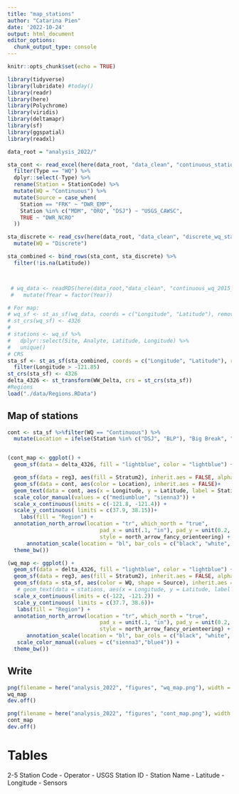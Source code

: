 ```yaml
---
title: "map_stations"
author: "Catarina Pien"
date: '2022-10-24'
output: html_document
editor_options: 
  chunk_output_type: console
---
```


```r
knitr::opts_chunk$set(echo = TRUE)
```

```r
library(tidyverse)
library(lubridate) #today()
library(readr)
library(here)
library(Polychrome)
library(viridis)
library(deltamapr)
library(sf)
library(ggspatial)
library(readxl)

data_root = "analysis_2022/"
```

```r
sta_cont <- read_excel(here(data_root, "data_clean", "continuous_stations.xlsx")) %>%
  filter(Type == "WQ") %>%
  dplyr::select(-Type) %>%
  rename(Station = StationCode) %>%
  mutate(WQ = "Continuous") %>%
  mutate(Source = case_when(
    Station == "FRK" ~ "DWR_EMP",
    Station %in% c("MDM", "ORQ", "DSJ") ~ "USGS_CAWSC",
    TRUE ~ "DWR_NCRO"
  ))

sta_discrete <- read_csv(here(data_root, "data_clean", "discrete_wq_stations_all_2022.csv")) %>%
  mutate(WQ = "Discrete")

sta_combined <- bind_rows(sta_cont, sta_discrete) %>%
  filter(!is.na(Latitude))



 # wq_data <- readRDS(here(data_root,"data_clean", "continuous_wq_2015_2022.rds")) %>%
 #   mutate(fYear = factor(Year))

# For map:
# wq_sf <- st_as_sf(wq_data, coords = c("Longitude", "Latitude"), remove = FALSE)
# st_crs(wq_sf) <- 4326
# 
# stations <- wq_sf %>% 
#   dplyr::select(Site, Analyte, Latitude, Longitude) %>%
#   unique()
# CRS
sta_sf <- st_as_sf(sta_combined, coords = c("Longitude", "Latitude"), remove = FALSE) %>%
  filter(Longitude > -121.85)
st_crs(sta_sf) <- 4326
delta_4326 <- st_transform(WW_Delta, crs = st_crs(sta_sf))
#Regions
load("./data/Regions.RData")
```


## Map of stations
```r
cont <- sta_sf %>%filter(WQ == "Continuous") %>%
  mutate(Location = ifelse(Station %in% c("DSJ", "BLP"), "Big Break", "Frank's Tract"))


(cont_map <- ggplot() + 
  geom_sf(data = delta_4326, fill = "lightblue", color = "lightblue") +

  geom_sf(data = reg3, aes(fill = Stratum2), inherit.aes = FALSE, alpha = 0.1)+
  geom_sf(data = cont, aes(color = Location), inherit.aes = FALSE)+
  geom_text(data = cont, aes(x = Longitude, y = Latitude, label = Station), size = 3, vjust = 1, hjust = 1)+
  scale_color_manual(values = c("mediumblue", "sienna3")) +
  scale_x_continuous(limits = c(-121.8, -121.4)) +
  scale_y_continuous( limits = c(37.9, 38.15))+
    labs(fill = "Region") + 
  annotation_north_arrow(location = "tr", which_north = "true",
                             pad_x = unit(.1, "in"), pad_y = unit(0.2, "in"),
                             style = north_arrow_fancy_orienteering) +
      annotation_scale(location = "bl", bar_cols = c("black", "white", "black", "white")) +
  theme_bw())
```


```r
(wq_map <- ggplot() + 
  geom_sf(data = delta_4326, fill = "lightblue", color = "lightblue") +
  geom_sf(data = reg3, aes(fill = Stratum2), inherit.aes = FALSE, alpha = 0.3)+
  geom_sf(data = sta_sf, aes(color = WQ, shape = Source), inherit.aes = FALSE)+
   # geom_text(data = stations, aes(x = Longitude, y = Latitude, label = Site), size = 3, vjust = 1, hjust = 1)+
  scale_x_continuous(limits = c(-122, -121.2)) +
  scale_y_continuous( limits = c(37.7, 38.6))+
   labs(fill = "Region") + 
  annotation_north_arrow(location = "tr", which_north = "true",
                             pad_x = unit(.1, "in"), pad_y = unit(0.2, "in"),
                             style = north_arrow_fancy_orienteering) +
      annotation_scale(location = "bl", bar_cols = c("black", "white", "black", "white")) +
   scale_color_manual(values = c("sienna3","blue4")) + 
  theme_bw())
```

## Write

```r
png(filename = here("analysis_2022", "figures", "wq_map.png"), width = 6, height = 8, units = "in", pointsize = 12, family = "sans", res = 300)
wq_map
dev.off()

png(filename = here("analysis_2022", "figures", "cont_map.png"), width = 6, height = 6, units = "in", pointsize = 12, family = "sans", res = 300)
cont_map
dev.off()
```


# Tables
2-5 Station Code - Operator - USGS Station ID - Station Name - Latitude - Longitude - Sensors
```r

```
